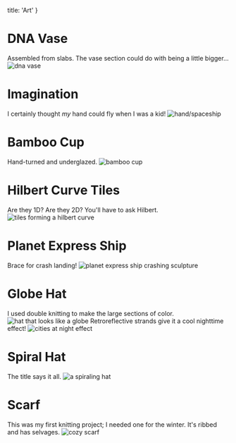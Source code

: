   title: 'Art'
}

# DNA Vase
Assembled from slabs. The vase section could do with being a little bigger...
![dna vase](/portfolio/art/dna_vase.jpg)

# Imagination
I certainly thought *my* hand could fly when I was a kid!
![hand/spaceship](/portfolio/art/hand_ship.jpg)

# Bamboo Cup
Hand-turned and underglazed.
![bamboo cup](/portfolio/art/bamboo_cup.jpg)

# Hilbert Curve Tiles
Are they 1D? Are they 2D? You'll have to ask Hilbert.
![tiles forming a hilbert curve](/portfolio/art/hilbert_curve.jpg)

# Planet Express Ship
Brace for crash landing!
![planet express ship crashing sculpture](/portfolio/art/planet_express_ship.jpg)

# Globe Hat
I used double knitting to make the large sections of color.
![hat that looks like a globe](/portfolio/art/globe-day.jpg)
Retroreflective strands give it a cool nighttime effect!
![cities at night effect](/portfolio/art/globe-night.jpg)

# Spiral Hat
The title says it all.
![a spiraling hat](/portfolio/art/spiral_hat.jpg)

# Scarf
This was my first knitting project; I needed one for the winter. It's ribbed and has selvages.
![cozy scarf](/portfolio/art/scarf.jpg)